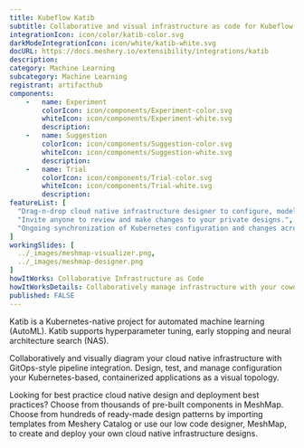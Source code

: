 ```yaml
---
title: Kubeflow Katib
subtitle: Collaborative and visual infrastructure as code for Kubeflow Katib
integrationIcon: icon/color/katib-color.svg
darkModeIntegrationIcon: icon/white/katib-white.svg
docURL: https://docs.meshery.io/extensibility/integrations/katib
description: 
category: Machine Learning
subcategory: Machine Learning
registrant: artifacthub
components: 
	-	name: Experiment
		colorIcon: icon/components/Experiment-color.svg
		whiteIcon: icon/components/Experiment-white.svg
		description: 
	-	name: Suggestion
		colorIcon: icon/components/Suggestion-color.svg
		whiteIcon: icon/components/Suggestion-white.svg
		description: 
	-	name: Trial
		colorIcon: icon/components/Trial-color.svg
		whiteIcon: icon/components/Trial-white.svg
		description: 
featureList: [
  "Drag-n-drop cloud native infrastructure designer to configure, model, and deploy your workloads.",
  "Invite anyone to review and make changes to your private designs.",
  "Ongoing synchronization of Kubernetes configuration and changes across any number of clusters."
]
workingSlides: [
  ../_images/meshmap-visualizer.png,
  ../_images/meshmap-designer.png
]
howItWorks: Collaborative Infrastructure as Code
howItWorksDetails: Collaboratively manage infrastructure with your coworkers synchronously sharing the same designs.
published: FALSE
---
```

<p>
Katib is a Kubernetes-native project for automated machine learning (AutoML). Katib supports hyperparameter tuning, early stopping and neural architecture search (NAS).
</p>
<p>
    Collaboratively and visually diagram your cloud native infrastructure with GitOps-style pipeline integration. Design, test, and manage configuration your Kubernetes-based, containerized applications as a visual topology.
</p>
<p>
    Looking for best practice cloud native design and deployment best practices? Choose from thousands of pre-built components in MeshMap. Choose from hundreds of ready-made design patterns by importing templates from Meshery Catalog or use our low code designer, MeshMap, to create and deploy your own cloud native infrastructure designs.
</p>
